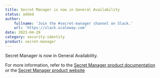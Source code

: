 ```yaml
---
title: Secret Manager is now in General Availability
status: added
author:
    fullname: 'Join the #secret-manager channel on Slack.'
    url: 'https://slack.scaleway.com'
date: 2023-04-28
category: security-identity
product: secret-manager
---
```


Secret Manager is now in General Availability.

For more information, refer to the [Secret Manager product documentation](/secret-manager/quickstart/) or the [Secret Manager product website](https://www.scaleway.com/en/secret-manager/)

